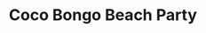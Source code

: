 ---
slug: 'coco-bongo-beach-party/en'
status: 1
lang: 'en'
type: 'BEACHCLUB'
slugGallery: 'coco-bongo-beachclub'
title: 'Coco Bongo Beach Party'
description: 'The Coco bongo Beach Party is one of the hottest attractions of the Mexican Caribbean. The Favorite for Spring Break'
keywords: 'cocobongo, beach party, cancun, spring break, party, beachclub, party, beach cancun'
price: 50
stars: '4.5'
reviews: '3,987 reviews'
image:
    src: '/assets/covers/parties/coco-bongo-beach-party-in-cancun.webp'
    alt: 'cover coco bongo beach party in cancun'
duration: '5 hours (approx.)'
consumption: 'National drinks'
admission: 'Access to the beach party'
bokun: 'https://widgets.bokun.io/online-sales/8b31caec-8877-411a-85ad-682828170619/experience/753803?partialView=1'
calendar: 'https://widgets.bokun.io/online-sales/8b31caec-8877-411a-85ad-682828170619/experience-calendar/753803'
location: 'Blvd. Kukulcan, Zona Hotelera, Cancún, Q.R.'
mapFrame: 'https://www.google.com/maps/embed?pb=!1m14!1m8!1m3!1d14885.988771580263!2d-86.747128!3d21.132603!3m2!1i1024!2i768!4f13.1!3m3!1m2!1s0x8f4c2bf1d63b6b99%3A0x6cc32e706b78b7bf!2sCoco%20Bongo!5e0!3m2!1ses!2smx!4v1704726266557!5m2!1ses!2smx'
---